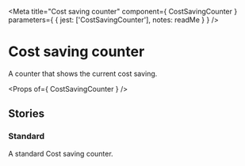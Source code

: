 
<Meta
  title="Cost saving counter"
  component={ CostSavingCounter }
  parameters={ {
    jest: ['CostSavingCounter'],
    notes: readMe
  } }
/>

# Cost saving counter

A counter that shows the current cost saving.

<Preview withToolbar>
  <Story name="CostSavingCounter">
    <div style={{ backgroundColor: 'black', padding: 15 }}>
      <CostSavingCounter costsaving={32500.06} group="members of the public" />
    </div>
  </Story>
</Preview>

<Props of={ CostSavingCounter } />


## Stories
### Standard

A standard Cost saving counter.

<Preview>
  <Story name="Standard">
    <CostSavingCounter />
  </Story>
</Preview>
